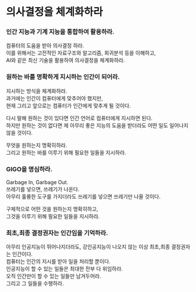 # 의사결정을 체계화하라

### 인간 지능과 기계 지능을 통합하여 활용하라.

컴퓨터의 도움을 받아 의사결정 하라.\
이를 위해서는 고전적인 자료구조와 알고리즘, 회귀분석 등을 이해하고,\
AI와 같은 최신 기술을 활용하여 의사결정을 체계화하라.

### 원하는 바를 명확하게 지시하는 인간이 되어라.

지시하는 방식을 체계화하라.\
과거에는 인간이 컴퓨터에게 맞추어야 했지만,\
현재 그리고 앞으로는 컴퓨터가 인간에게 맞추게 될 것이다.

다시 말해 원하는 것이 있다면 인간 언어로 컴퓨터에게 지시하면 된다.\
하지만 원하는 것이 없다면 제 아무리 좋은 지능의 도움을 받더라도 어떤 일도 일어나지 않을 것이다.

무엇을 원하는지 명확히하라.\
그리고 원하는 바를 이루기 위해 필요한 일들을 지시하라.

### GIGO을 명심하라.

Garbage In, Garbage Out.\
쓰레기를 넣으면, 쓰레기가 나온다.\
아무리 훌륭한 도구를 가지더라도 쓰레기를 넣으면 쓰레기만 나올 것이다.

구체적으로 어떤 것을 원하는지 명확히하고,\
그것을 이루기 위해 필요한 일들을 지시하라.

### 최초,최종 결정권자는 인간임을 기억하라.

아무리 인공지능이 뛰어나지더라도, 강인공지능이 나오지 않는 이상 최초,최종 결정권자는 인간이다.\
컴퓨터는 인간의 지시를 받아 일을 처리할 뿐이다.\
인공지능이 할 수 있는 일들은 최대한 전부 다 위임하라.\
오직 인간만이 할 수 있는 일들만 남겨두어라.\
그리고 그 일들을 수행하라.
